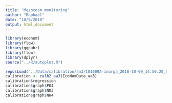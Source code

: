 ```yaml
---
title: "Mesocosm monitoring"
author: "Raphaël"
date: "10/9/2018"
output: html_document
---
```


```r
library(econum)
library(flow)
library(ggpubr)
library(flow)
library(dplyr)
source("../R/autoplot.R")
```


```r
reposLoad("../Data/calibration/aa3/181009A-inorga_2018-10-09_14.50.20_5BBBEF80_aa3.RData")
calibration <- calb2_aa3(EcoNumData_aa3)
calibration$regression
calibration$graph$PO4
calibration$graph$NO3
calibration$graph$NH4

```

